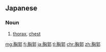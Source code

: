 ==Japanese==
{{ja-kanjitab|きょう|かく|yomi=on}}

===Noun===
{{ja-noun|きょうかく}}

# [[thorax]], [[chest]]

[[mg:胸郭]]
[[fj:胸郭]]
[[ja:胸郭]]
[[tl:胸郭]]
[[chr:胸郭]]
[[zh:胸郭]]